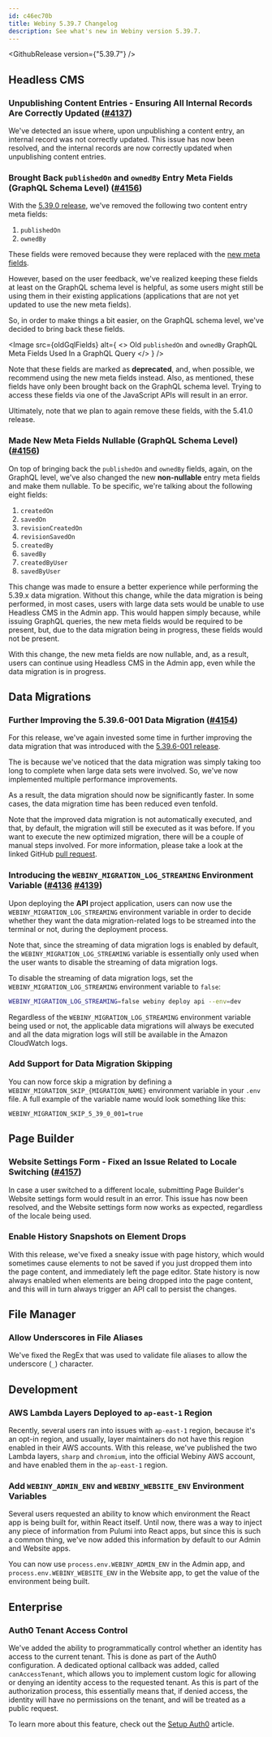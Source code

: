 ```yaml
---
id: c46ec70b
title: Webiny 5.39.7 Changelog
description: See what's new in Webiny version 5.39.7.
---
```



<GithubRelease version={"5.39.7"} />

## Headless CMS

### Unpublishing Content Entries - Ensuring All Internal Records Are Correctly Updated ([#4137](https://github.com/webiny/webiny-js/pull/4137))

We've detected an issue where, upon unpublishing a content entry, an internal record was not correctly updated. This issue has now been resolved, and the internal records are now correctly updated when unpublishing content entries.

### Brought Back `publishedOn` and `ownedBy` Entry Meta Fields (GraphQL Schema Level) ([#4156](https://github.com/webiny/webiny-js/pull/4156))

With the [5.39.0 release](/docs/release-notes/5.39.0/changelog), we've removed the following two content entry meta fields:

1. `publishedOn`
2. `ownedBy`

These fields were removed because they were replaced with the [new meta fields](/docs/release-notes/5.39.0/changelog#headless-cms-revamped-date-time-and-identity-on-by-meta-fields).

However, based on the user feedback, we've realized keeping these fields at least on the GraphQL schema level is helpful, as some users might still be using them in their existing applications (applications that are not yet updated to use the new meta fields).

So, in order to make things a bit easier, on the GraphQL schema level, we've decided to bring back these fields.

<Image
  src={oldGqlFields}
  alt={
    <>
      Old <code>publishedOn</code> and <code>ownedBy</code> GraphQL Meta Fields Used In a GraphQL
      Query
    </>
  }
/>

Note that these fields are marked as **deprecated**, and, when possible, we recommend using the new meta fields instead. Also, as mentioned, these fields have only been brought back on the GraphQL schema level. Trying to access these fields via one of the JavaScript APIs will result in an error.

Ultimately, note that we plan to again remove these fields, with the 5.41.0 release.

### Made New Meta Fields Nullable (GraphQL Schema Level) ([#4156](https://github.com/webiny/webiny-js/pull/4156))

On top of bringing back the `publishedOn` and `ownedBy` fields, again, on the GraphQL level, we've also changed the new **non-nullable** entry meta fields and make them nullable. To be specific, we're talking about the following eight fields:

1. `createdOn`
2. `savedOn`
3. `revisionCreatedOn`
4. `revisionSavedOn`
5. `createdBy`
6. `savedBy`
7. `createdByUser`
8. `savedByUser`

This change was made to ensure a better experience while performing the 5.39.x data migration. Without this change, while the data migration is being performed, in most cases, users with large data sets would be unable to use Headless CMS in the Admin app. This would happen simply because, while issuing GraphQL queries, the new meta fields would be required to be present, but, due to the data migration being in progress, these fields would not be present.

With this change, the new meta fields are now nullable, and, as a result, users can continue using Headless CMS in the Admin app, even while the data migration is in progress.

## Data Migrations

### Further Improving the 5.39.6-001 Data Migration ([#4154](https://github.com/webiny/webiny-js/pull/4154))

For this release, we've again invested some time in further improving the data migration that was introduced with the [5.39.6-001 release](/docs/release-notes/5.39.6/changelog#improving-the-5-39-0-meta-fields-data-migration-4115).

The is because we've noticed that the data migration was simply taking too long to complete when large data sets were involved. So, we've now implemented multiple performance improvements.

As a result, the data migration should now be significantly faster. In some cases, the data migration time has been reduced even tenfold.

Note that the improved data migration is not automatically executed, and that, by default, the migration will still be executed as it was before. If you want to execute the new optimized migration, there will be a couple of manual steps involved. For more information, please take a look at the linked GitHub [pull request](https://github.com/webiny/webiny-js/pull/4154).

### Introducing the `WEBINY_MIGRATION_LOG_STREAMING` Environment Variable ([#4136](https://github.com/webiny/webiny-js/pull/4136) [#4139](https://github.com/webiny/webiny-js/pull/4139))

Upon deploying the **API** project application, users can now use the `WEBINY_MIGRATION_LOG_STREAMING` environment variable in order to decide whether they want the data migration-related logs to be streamed into the terminal or not, during the deployment process.

Note that, since the streaming of data migration logs is enabled by default, the `WEBINY_MIGRATION_LOG_STREAMING` variable is essentially only used when the user wants to disable the streaming of data migration logs.

To disable the streaming of data migration logs, set the `WEBINY_MIGRATION_LOG_STREAMING` environment variable to `false`:

```bash
WEBINY_MIGRATION_LOG_STREAMING=false webiny deploy api --env=dev
```

<Alert type="info">

Regardless of the `WEBINY_MIGRATION_LOG_STREAMING` environment variable being used or not, the applicable data migrations will always be executed and all the data migration logs will still be available in the Amazon CloudWatch logs.

</Alert>

### Add Support for Data Migration Skipping

You can now force skip a migration by defining a `WEBINY_MIGRATION_SKIP_{MIGRATION_NAME}` environment variable in your `.env` file. A full example of the variable name would look something like this:

```dotenv
WEBINY_MIGRATION_SKIP_5_39_0_001=true
```

## Page Builder

### Website Settings Form - Fixed an Issue Related to Locale Switching ([#4157](https://github.com/webiny/webiny-js/pull/4157))

In case a user switched to a different locale, submitting Page Builder's Website settings form would result in an error. This issue has now been resolved, and the Website settings form now works as expected, regardless of the locale being used.

### Enable History Snapshots on Element Drops

With this release, we've fixed a sneaky issue with page history, which would sometimes cause elements to not be saved if you just dropped them into the page content, and immediately left the page editor. State history is now always enabled when elements are being dropped into the page content, and this will in turn always trigger an API call to persist the changes.

## File Manager

### Allow Underscores in File Aliases

We've fixed the RegEx that was used to validate file aliases to allow the underscore (`_`) character.

## Development

### AWS Lambda Layers Deployed to `ap-east-1` Region

Recently, several users ran into issues with `ap-east-1` region, because it's an opt-in region, and usually, layer maintainers do not have this region enabled in their AWS accounts. With this release, we've published the two Lambda layers, `sharp` and `chromium`, into the official Webiny AWS account, and have enabled them in the `ap-east-1` region.

### Add `WEBINY_ADMIN_ENV` and `WEBINY_WEBSITE_ENV` Environment Variables

Several users requested an ability to know which environment the React app is being built for, within React itself. Until now, there was a way to inject any piece of information from Pulumi into React apps, but since this is such a common thing, we've now added this information by default to our Admin and Website apps.

You can now use `process.env.WEBINY_ADMIN_ENV` in the Admin app, and `process.env.WEBINY_WEBSITE_ENV` in the Website app, to get the value of the environment being built.

## Enterprise

### Auth0 Tenant Access Control

We've added the ability to programmatically control whether an identity has access to the current tenant. This is done as part of the Auth0 configuration. A dedicated optional callback was added, called `canAccessTenant`, which allows you to implement custom logic for allowing or denying an identity access to the requested tenant. As this is part of the authorization process, this essentially means that, if denied access, the identity will have no permissions on the tenant, and will be treated as a public request.

To learn more about this feature, check out the [Setup Auth0](/docs/enterprise/auth0-integration#8-tenant-access-control-optional) article.
